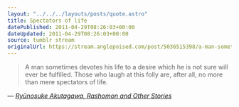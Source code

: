 ```yaml
---
layout: "../../../layouts/posts/quote.astro"
title: Spectators of life
datePublished: 2011-04-29T08:26:03+00:00
dateUpdated: 2011-04-29T08:26:03+00:00
source: tumblr stream
originalUrl: https://stream.anglepoised.com/post/5036515398/a-man-sometimes-devotes-his-life-to-a-desire-which
---
```


> A man sometimes devotes his life to a desire which he is not sure will ever be fulfilled. Those who laugh at this folly are, after all, no more than mere spectators of life.

— <cite>[Ryūnosuke Akutagawa, _Rashomon and Other Stories_](https://www.goodreads.com/book/show/672376.Rashomon_and_Other_Stories)</cite>
